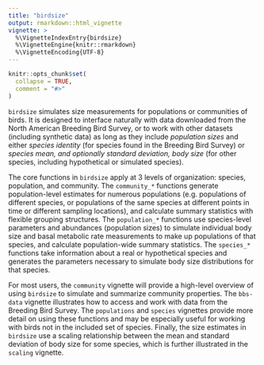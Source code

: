 ```yaml
---
title: "birdsize"
output: rmarkdown::html_vignette
vignette: >
  %\VignetteIndexEntry{birdsize}
  %\VignetteEngine{knitr::rmarkdown}
  %\VignetteEncoding{UTF-8}
---
```


```r
knitr::opts_chunk$set(
  collapse = TRUE,
  comment = "#>"
)
```


`birdsize` simulates size measurements for populations or communities of birds. It is designed to interface naturally with data downloaded from the North American Breeding Bird Survey, or to work with other datasets (including synthetic data) as long as they include *population sizes* and either *species identity* (for species found in the Breeding Bird Survey) or *species mean, and optionally standard deviation, body size* (for other species, including hypothetical or simulated species).  

The core functions in `birdsize` apply at 3 levels of organization: species, population, and community. The `community_*` functions generate population-level estimates for numerous populations (e.g. populations of different species, or populations of the same species at different points in time or different sampling locations), and calculate summary statistics with flexible grouping structures. The `population_*` functions use species-level parameters and abundances (population sizes) to simulate individual body size and basal metabolic rate measurements to make up populations of that species, and calculate population-wide summary statistics. The `species_*` functions take information about a real or hypothetical species and generates the parameters necessary to simulate body size distributions for that species.

 For most users, the `community` vignette will provide a high-level overview of using `birdsize` to simulate and summarize community properties. The `bbs-data` vignette illustrates how to access and work with data from the Breeding Bird Survey. The `populations` and `species` vignettes provide more detail on using these functions and may be especially useful for working with birds not in the included set of species. Finally, the size estimates in `birdsize` use a scaling relationship between the mean and standard deviation of body size for some species, which is further illustrated in the `scaling` vignette.
